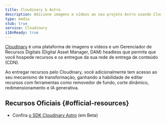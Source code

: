 ```yaml
---
title: Cloudinary & Astro
description: Adicione imagens e vídeos ao seu projeto Astro usando Cloudinary
type: media
stub: true
service: Cloudinary
i18nReady: true
---
```


[Cloudinary](https://cloudinary.com) é uma plataforma de imagens e vídeos e um Gerenciador de Recursos Digitais (Digital Asset Manager, DAM) headless que permite que você hospede recursos e os entregue da sua rede de entrega de conteúdo (CDN).

Ao entregar recursos pelo Cloudinary, você adicionalmente tem acesso ao seu mecanismo de transformação, ganhando a habilidade de editar recursos com ferramentas como removedor de fundo, corte dinâmico, redimensionamento e IA generativa.

## Recursos Oficiais \{#official-resources\}

- Confira [o SDK Cloudinary Astro](https://astro.cloudinary.dev/) (em Beta)
